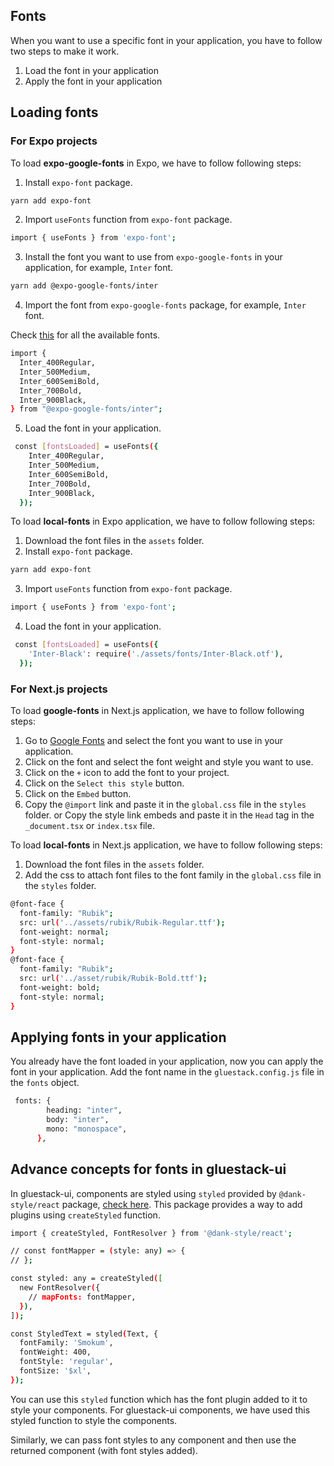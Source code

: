 
<Meta title="Overview/Fonts" />

## Fonts

When you want to use a specific font in your application, you have to follow two steps to make it work.

1. Load the font in your application
2. Apply the font in your application

## Loading fonts

### **For Expo projects**

To load **expo-google-fonts** in Expo, we have to follow following steps:

1. Install `expo-font` package.

```bash
yarn add expo-font
```

2. Import `useFonts` function from `expo-font` package.

```bash
import { useFonts } from 'expo-font';
```

3. Install the font you want to use from `expo-google-fonts` in your application, for example, `Inter` font.

```bash
yarn add @expo-google-fonts/inter
```

4. Import the font from `expo-google-fonts` package, for example, `Inter` font.

Check [this]("https://github.com/expo/google-fonts/") for all the available fonts.

```bash
import {
  Inter_400Regular,
  Inter_500Medium,
  Inter_600SemiBold,
  Inter_700Bold,
  Inter_900Black,
} from "@expo-google-fonts/inter";
```

5. Load the font in your application.

```bash
 const [fontsLoaded] = useFonts({
    Inter_400Regular,
    Inter_500Medium,
    Inter_600SemiBold,
    Inter_700Bold,
    Inter_900Black,
  });
```

To load **local-fonts** in Expo application, we have to follow following steps:

1. Download the font files in the `assets` folder.
2. Install `expo-font` package.

```bash
yarn add expo-font
```

3. Import `useFonts` function from `expo-font` package.

```bash
import { useFonts } from 'expo-font';
```

4. Load the font in your application.

```bash
 const [fontsLoaded] = useFonts({
    'Inter-Black': require('./assets/fonts/Inter-Black.otf'),
  });
```

### **For Next.js projects**

To load **google-fonts** in Next.js application, we have to follow following steps:

1. Go to [Google Fonts]("https://fonts.google.com/") and select the font you want to use in your application.
2. Click on the font and select the font weight and style you want to use.
3. Click on the `+` icon to add the font to your project.
4. Click on the `Select this style` button.
5. Click on the `Embed` button.
6. Copy the `@import` link and paste it in the `global.css` file in the `styles` folder.
   or
   Copy the style link embeds and paste it in the `Head` tag in the `_document.tsx` or `index.tsx` file.

To load **local-fonts** in Next.js application, we have to follow following steps:

1. Download the font files in the `assets` folder.
2. Add the css to attach font files to the font family in the `global.css` file in the `styles` folder.

```bash
@font-face {
  font-family: "Rubik";
  src: url('../assets/rubik/Rubik-Regular.ttf');
  font-weight: normal;
  font-style: normal;
}
@font-face {
  font-family: "Rubik";
  src: url('../asset/rubik/Rubik-Bold.ttf');
  font-weight: bold;
  font-style: normal;
}
```

## Applying fonts in your application

You already have the font loaded in your application, now you can apply the font in your application.
Add the font name in the `gluestack.config.js` file in the `fonts` object.

```bash
 fonts: {
        heading: "inter",
        body: "inter",
        mono: "monospace",
      },
```

## Advance concepts for fonts in gluestack-ui

In gluestack-ui, components are styled using `styled` provided by `@dank-style/react` package, [check here]('https://dank.style/').
This package provides a way to add plugins using `createStyled` function.

```bash
import { createStyled, FontResolver } from '@dank-style/react';

// const fontMapper = (style: any) => {
// };

const styled: any = createStyled([
  new FontResolver({
    // mapFonts: fontMapper,
  }),
]);

const StyledText = styled(Text, {
  fontFamily: 'Smokum',
  fontWeight: 400,
  fontStyle: 'regular',
  fontSize: '$xl',
});
```

You can use this `styled` function which has the font plugin added to it to style your components. For gluestack-ui components, we have used this styled function to style the components.

Similarly, we can pass font styles to any component and then use the returned component (with font styles added).
